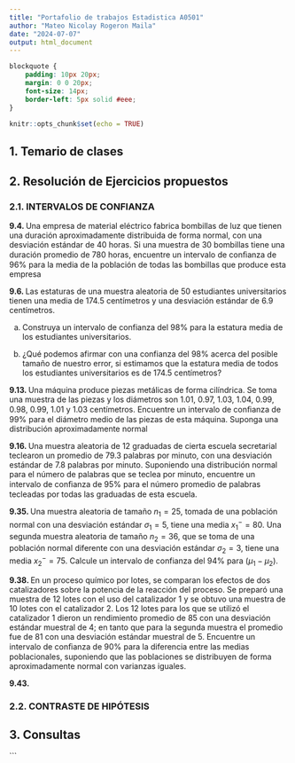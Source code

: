 ```yaml
---
title: "Portafolio de trabajos Estadistica A0501"
author: "Mateo Nicolay Rogeron Maila"
date: "2024-07-07"
output: html_document
---
```


```css
blockquote {
    padding: 10px 20px;
    margin: 0 0 20px;
    font-size: 14px;
    border-left: 5px solid #eee;
}
```

```r
knitr::opts_chunk$set(echo = TRUE)
```

## **1. Temario de clases** 


## **2. Resolución de Ejercicios propuestos**

### 2.1. INTERVALOS DE CONFIANZA

**9.4. ** Una empresa de material eléctrico fabrica bombillas de luz que tienen una duración aproximadamente distribuida de forma normal, con una desviación estándar de 40 horas. Si una muestra de 30 bombillas tiene una duración promedio de 780 horas, encuentre un intervalo de conﬁanza de 96% para la media de la población de todas las bombillas que produce esta empresa

**9.6. ** Las estaturas de una muestra aleatoria de 50 estudiantes universitarios tienen una media de 174.5 centímetros y una desviación estándar de 6.9 centímetros.

a) Construya un intervalo de confianza del 98% para la estatura media de los estudiantes universitarios.

b) ¿Qué podemos afirmar con una confianza del 98% acerca del posible tamaño de nuestro error, si estimamos que la estatura media de todos los estudiantes universitarios es de 174.5 centímetros?


**9.13. ** Una máquina produce piezas metálicas de forma cilíndrica. Se toma una muestra de las piezas y los diámetros son 1.01, 0.97, 1.03, 1.04, 0.99, 0.98, 0.99, 1.01 y 1.03 centímetros. Encuentre un intervalo de conﬁanza de 99% para el diámetro medio de las piezas de esta máquina. Suponga una distribución aproximadamente normal

**9.16. ** Una muestra aleatoria de 12 graduadas de cierta escuela secretarial teclearon un promedio de 79.3 palabras por minuto, con una desviación estándar de 7.8 palabras por minuto. Suponiendo una distribución normal para el número de palabras que se teclea por minuto, encuentre un intervalo de conﬁanza de 95% para el número promedio de palabras tecleadas por todas las graduadas de esta escuela. 

**9.35. **Una muestra aleatoria de tamaño $n_1 = 25$, tomada de una población normal con una desviación estándar $\sigma_1 = 5$, tiene una media $x_{1}^{-} = 80$. Una segunda muestra aleatoria de tamaño $n_2 = 36$, que se toma de una población normal diferente con una desviación estándar $\sigma_2 = 3$, tiene una media $x_{2}^{-} = 75$. Calcule un intervalo de confianza del 94% para $(\mu_1 - \mu_2)$.

**9.38. **En un proceso químico por lotes, se comparan los efectos de dos catalizadores sobre la potencia de la reacción del proceso. Se preparó una muestra de 12 lotes con el uso del catalizador 1 y se obtuvo una muestra de 10 lotes con el catalizador 2. Los 12 lotes para los que se utilizó el catalizador 1 dieron un rendimiento promedio de 85 con una desviación estándar muestral de 4; en tanto que para la segunda muestra el promedio fue de 81 con una desviación estándar muestral de 5. Encuentre un intervalo de conﬁanza de 90% para la diferencia entre las medias poblacionales, suponiendo que las poblaciones se distribuyen de forma aproximadamente normal con varianzas iguales. 

**9.43. **

### 2.2. CONTRASTE DE HIPÓTESIS

## **3. Consultas** 


```